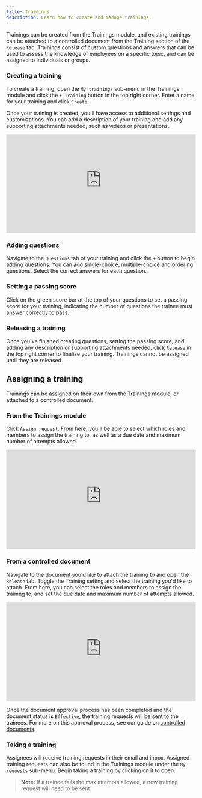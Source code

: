 ```yaml
---
title: Trainings
description: Learn how to create and manage trainings.
---
```


Trainings can be created from the Trainings module, and existing trainings can be attached to a controlled document from the Training section of the `Release` tab. Trainings consist of custom questions and answers that can be used to assess the knowledge of employees on a specific topic, and can be assigned to individuals or groups.

### Creating a training

To create a training, open the `My trainings` sub-menu in the Trainings module and click the `+ Training` button in the top right corner. Enter a name for your training and click `Create`.

Once your training is created, you'll have access to additional settings and customizations. You can add a description of your training and add any supporting attachments needed, such as videos or presentations.

<div style="position: relative; padding-top: 52.02231520223152%;">
  <iframe
    src="https://customer-davn16od7sue0s1k.cloudflarestream.com/454ddd05180318ac37f6157ce900e052/iframe?poster=https%3A%2F%2Fcustomer-davn16od7sue0s1k.cloudflarestream.com%2F454ddd05180318ac37f6157ce900e052%2Fthumbnails%2Fthumbnail.jpg%3Ftime%3D%26height%3D600"
    loading="lazy"
    style="border: none; position: absolute; top: 0; left: 0; height: 100%; width: 100%;"
    allow="accelerometer; gyroscope; autoplay; encrypted-media; picture-in-picture;"
    allowfullscreen="true"
  ></iframe>
</div>

### Adding questions

Navigate to the `Questions` tab of your training and click the `+` button to begin adding questions. You can add single-choice, multiple-choice and ordering questions. Select the correct answers for each question.

### Setting a passing score

Click on the green score bar at the top of your questions to set a passing score for your training, indicating the number of questions the trainee must answer correctly to pass.

### Releasing a training

Once you've finished creating questions, setting the passing score, and adding any description or supporting attachments needed, click `Release` in the top right corner to finalize your training. Trainings cannot be assigned until they are released.

## Assigning a training

Trainings can be assigned on their own from the Trainings module, or attached to a controlled document.

### From the Trainings module

Click `Assign request`. From here, you'll be able to select which roles and members to assign the training to, as well as a due date and maximum number of attempts allowed.

<div style="position: relative; padding-top: 52.43393602225312%;">
  <iframe
    src="https://customer-davn16od7sue0s1k.cloudflarestream.com/72cf1de7549c35a6cf593ffc66dc3408/iframe?poster=https%3A%2F%2Fcustomer-davn16od7sue0s1k.cloudflarestream.com%2F72cf1de7549c35a6cf593ffc66dc3408%2Fthumbnails%2Fthumbnail.jpg%3Ftime%3D%26height%3D600"
    loading="lazy"
    style="border: none; position: absolute; top: 0; left: 0; height: 100%; width: 100%;"
    allow="accelerometer; gyroscope; autoplay; encrypted-media; picture-in-picture;"
    allowfullscreen="true"
  ></iframe>
</div>

### From a controlled document

Navigate to the document you'd like to attach the training to and open the `Release` tab. Toggle the Training setting and select the training you'd like to attach. From here, you can select the roles and members to assign the training to, and set the due date and maximum number of attempts allowed.

<div style="position: relative; padding-top: 52.43393602225312%;">
  <iframe
    src="https://customer-davn16od7sue0s1k.cloudflarestream.com/28742e50e513968ba60c36cd82562feb/iframe?poster=https%3A%2F%2Fcustomer-davn16od7sue0s1k.cloudflarestream.com%2F28742e50e513968ba60c36cd82562feb%2Fthumbnails%2Fthumbnail.jpg%3Ftime%3D%26height%3D600"
    loading="lazy"
    style="border: none; position: absolute; top: 0; left: 0; height: 100%; width: 100%;"
    allow="accelerometer; gyroscope; autoplay; encrypted-media; picture-in-picture;"
    allowfullscreen="true"
  ></iframe>
</div>

Once the document approval process has been completed and the document status is `Effective`, the training requests will be sent to the trainees. For more on this approval process, see our guide on [controlled documents](/eqms/controlled-documents).

### Taking a training

Assignees will receive training requests in their email and inbox. Assigned training requests can also be found in the Trainings module under the `My requests` sub-menu. Begin taking a training by clicking on it to open.

> **Note:** If a trainee fails the max attempts allowed, a new training request will need to be sent.
